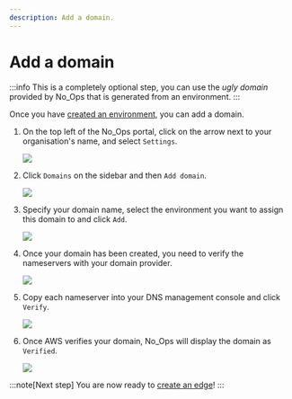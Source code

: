 ```yaml
---
description: Add a domain.
---
```



# Add a domain

:::info
This is a completely optional step, you can use the _ugly domain_ provided by No_Ops that is generated from an environment.
:::

Once you have [created an environment](./create-environment.mdx), you can add a domain.

1. On the top left of the No_Ops portal, click on the arrow next to your organisation's name, and select `Settings`.

   <Image src="/docs/organisation_settings.webp" />

2. Click `Domains` on the sidebar and then `Add domain`.

   <Image src="/docs/domain/add_domain.webp" />

3. Specify your domain name, select the environment you want to assign this domain to and click `Add`.

   <Image src="/docs/domain/add_domain_dialog.webp" />

4. Once your domain has been created, you need to verify the nameservers with your domain provider.

   <Image src="/docs/domain/verify_domain.webp" />

5. Copy each nameserver into your DNS management console and click `Verify`.

   <Image src="/docs/domain/nameservers.webp" />

6. Once AWS verifies your domain, No_Ops will display the domain as `Verified`.

   <Image src="/docs/domain/verified.webp" />

:::note[Next step]
You are now ready to [create an edge](./add-edge.mdx)!
:::
